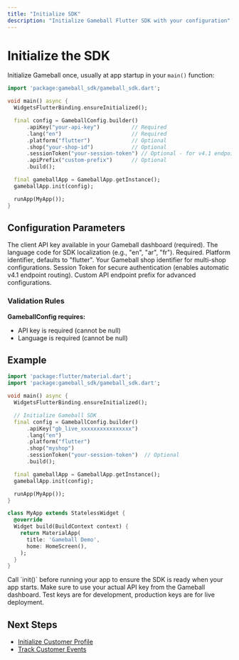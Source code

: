 ```yaml
---
title: "Initialize SDK"
description: "Initialize Gameball Flutter SDK with your configuration"
---
```


# Initialize the SDK

Initialize Gameball once, usually at app startup in your `main()` function:

```dart
import 'package:gameball_sdk/gameball_sdk.dart';

void main() async {
  WidgetsFlutterBinding.ensureInitialized();

  final config = GameballConfig.builder()
      .apiKey("your-api-key")          // Required
      .lang("en")                      // Required
      .platform("flutter")             // Optional
      .shop("your-shop-id")            // Optional
      .sessionToken("your-session-token") // Optional - for v4.1 endpoints
      .apiPrefix("custom-prefix")      // Optional
      .build();

  final gameballApp = GameballApp.getInstance();
  gameballApp.init(config);

  runApp(MyApp());
}
```

## Configuration Parameters

<ParamField body="apiKey" type="string" required>
The client API key available in your Gameball dashboard (required).
</ParamField>

<ParamField body="lang" type="string" required>
The language code for SDK localization (e.g., "en", "ar", "fr"). Required.
</ParamField>

<ParamField body="platform" type="string">
Platform identifier, defaults to "flutter".
</ParamField>

<ParamField body="shop" type="string">
Your Gameball shop identifier for multi-shop configurations.
</ParamField>

<ParamField body="sessionToken" type="string">
Session Token for secure authentication (enables automatic v4.1 endpoint routing).
</ParamField>

<ParamField body="apiPrefix" type="string">
Custom API endpoint prefix for advanced configurations.
</ParamField>

### Validation Rules

**GameballConfig requires:**
- API key is required (cannot be null)
- Language is required (cannot be null)

## Example

```dart
import 'package:flutter/material.dart';
import 'package:gameball_sdk/gameball_sdk.dart';

void main() async {
  WidgetsFlutterBinding.ensureInitialized();

  // Initialize Gameball SDK
  final config = GameballConfig.builder()
      .apiKey("gb_live_xxxxxxxxxxxxxxxx")
      .lang("en")
      .platform("flutter")
      .shop("myshop")
      .sessionToken("your-session-token")  // Optional
      .build();

  final gameballApp = GameballApp.getInstance();
  gameballApp.init(config);

  runApp(MyApp());
}

class MyApp extends StatelessWidget {
  @override
  Widget build(BuildContext context) {
    return MaterialApp(
      title: 'Gameball Demo',
      home: HomeScreen(),
    );
  }
}
```

<Tip>
Call `init()` before running your app to ensure the SDK is ready when your app starts.
</Tip>

<Warning>
Make sure to use your actual API key from the Gameball dashboard. Test keys are for development, production keys are for live deployment.
</Warning>

## Next Steps

- [Initialize Customer Profile](/installation-guide/flutter-v3/initialize-profile)
- [Track Customer Events](/installation-guide/flutter-v3/track-events)

